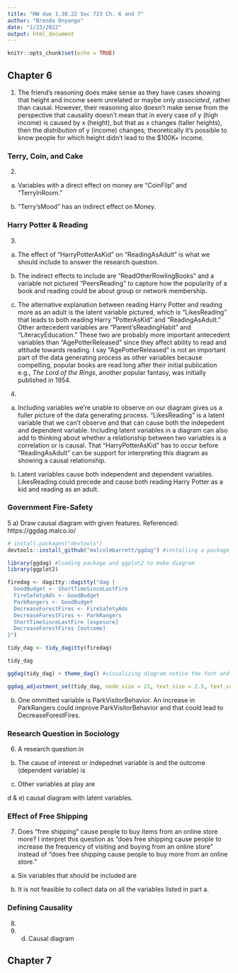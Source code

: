 ```yaml
---
title: "HW due 1.30.22 Soc 723 Ch. 6 and 7"
author: "Brenda Onyango"
date: "1/23/2022"
output: html_document
---
```


```r
knitr::opts_chunk$set(echo = TRUE)
```

## Chapter 6 

1) The friend's reasoning does make sense as they have cases showing that height and income seem unrelated or maybe only *associated*, rather than causal. However, their reasoning also doesn't make sense from the perspective that causality doesn't mean that in every case of y (high income) is caused by x (height), but that as x changes (taller heights), then the *distribution* of y (income) changes; theoretically it's possible to know people for which height didn't lead to the $100K+ income. 

### Terry, Coin, and Cake 

2)
a) Variables with a direct effect on money are "CoinFlip" and "TerryInRoom."

b) "Terry'sMood" has an indirect effect on Money. 

### Harry Potter & Reading

3) 
a) The effect of "HarryPotterAsKid" on "ReadingAsAdult" is what we should include to answer the research question. 

b) The indirect effects to include are "ReadOtherRowlingBooks" and a variable not pictured "PeersReading" to capture how the popularity of a book and reading could be about group or network membership. 

c) The alternative explanation between reading Harry Potter and reading more as an adult is the latent variable pictured, which is "LikesReading" that leads to both reading Harry "PotterAsKid" and "ReadingAsAdult." Other antecedent variables are "Parent'sReadingHabit" and "LiteracyEducation." These two are probably more important antecedent variables than "AgePotterReleased" since they affect ability to read and attitude towards reading. I say "AgePotterReleased" is not an important part of the data generating process as other variables because compelling, popular books are read long after their initial publication e.g., *The Lord of the Rings*, another popular fantasy, was initially published in 1954. 

4) 
a) Including variables we're unable to observe on our diagram gives us a fuller picture of the data generating process. "LikesReading" is a latent variable that we can't observe and that can cause both the indepedent and dependent variable. Including latent variables in a diagram can also add to thinking about whether a relationship between two variables is a correlation or is causal. That "HarryPotterAsKid" has to occur before "ReadingAsAdult" can be support for interpreting this diagram as showing a causal relationship. 

b) Latent variables cause both independent and dependent variables. LikesReading could precede and cause both reading Harry Potter as a kid and reading as an adult. 

### Government Fire-Safety

5
a) Draw causal diagram with given features. Referenced: https://ggdag.malco.io/

```r
# install.packages("devtools")
devtools::install_github("malcolmbarrett/ggdag") #installing a package made for path diagrams 
```

```r
library(ggdag) #loading package and ggplot2 to make diagram 
library(ggplot2)
```

```r
firedag <- dagitty::dagitty("dag {
  GoodBudget <- ShortTimeSinceLastFire
  FireSafetyAds <- GoodBudget 
  ParkRangers <- GoodBudget
  DecreaseForestFires <- FireSafetyAds
  DecreaseForestFires <- ParkRangers
  ShortTimeSinceLastFire [exposure]
  DecreaseForestFires [outcome]  
}")

tidy_dag <- tidy_dagitty(firedag)

tidy_dag
```

```r
ggdag(tidy_dag) + theme_dag() #visualizing diagram notice the font and nodes are small
```

```r
ggdag_adjustment_set(tidy_dag, node_size = 21, text_size = 2.5, text_col = 'black') #adjusting size of nodes and colors for readability 
```

b) One ommitted variable is ParkVisitorBehavior. An increase in ParkRangers could improve ParkVisitorBehavior and that could lead to DecreaseForestFires. 

### Research Question in Sociology

6) A research question in 

b) The cause of interest or indepednet variable is and the outcome (dependent variable) is 

c) Other variables at play are 

d & e) causal diagram with latent variables. 

### Effect of Free Shipping 

7) Does "free shipping" cause people to buy items from an online store more? I interpret this question as "does free shipping cause people to increase the frequency of visiting and buying from an online store" instead of "does free shipping cause people to buy more from an online store."

a) Six variables that should be included are 

b) It is not feasible to collect data on all the variables listed in part a. 

### Defining Causality

8)

9) d. Causal diagram 

## Chapter 7 



